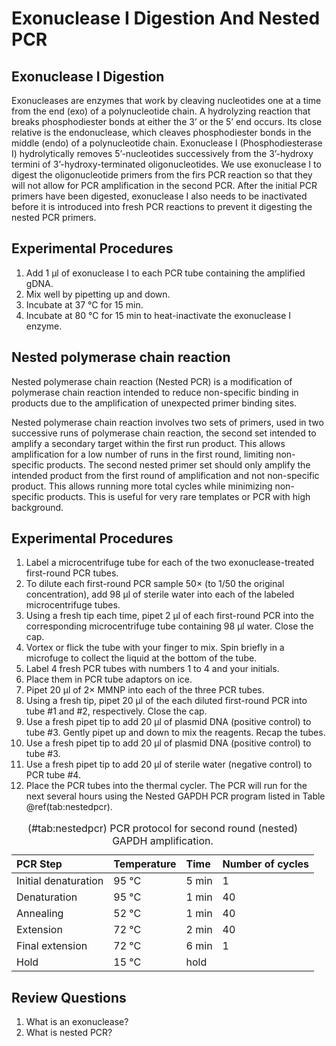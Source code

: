 # Exonuclease I Digestion And Nested PCR

## Exonuclease I Digestion

Exonucleases are enzymes that work by cleaving nucleotides one at a time from the end (exo) of a polynucleotide chain. A hydrolyzing reaction that breaks phosphodiester bonds at either the 3' or the 5' end occurs. Its close relative is the endonuclease, which cleaves phosphodiester bonds in the middle (endo) of a polynucleotide chain. Exonuclease I (Phosphodiesterase I) hydrolytically removes 5'-nucleotides successively from the 3'-hydroxy termini of 3'-hydroxy-terminated oligonucleotides. We use exonuclease I to digest the oligonucleotide primers from the firs PCR reaction so that they will not allow for PCR amplification in the second PCR. After the initial PCR primers have been digested, exonuclease I also needs to be inactivated before it is introduced into fresh PCR reactions to prevent it digesting the nested PCR primers.

## Experimental Procedures

1. Add 1 µl of exonuclease I to each PCR tube containing the amplified gDNA. 
2. Mix well by pipetting up and down.
2. Incubate at 37 °C for 15 min.
3. Incubate at 80 °C for 15 min to heat-inactivate the exonuclease I enzyme.

## Nested polymerase chain reaction

Nested polymerase chain reaction (Nested PCR) is a modification of polymerase chain reaction intended to reduce non-specific binding in products due to the amplification of unexpected primer binding sites.

Nested polymerase chain reaction involves two sets of primers, used in two successive runs of polymerase chain reaction, the second set intended to amplify a secondary target within the first run product. This allows amplification for a low number of runs in the first round, limiting non-specific products. The second nested primer set should only amplify the intended product from the first round of amplification and not non-specific product. This allows running more total cycles while minimizing non-specific products. This is useful for very rare templates or PCR with high background.

## Experimental Procedures

1. Label a microcentrifuge tube for each of the two exonuclease-treated first-round PCR tubes.
5. To dilute each first-round PCR sample 50× (to 1/50 the original concentration), add 98 µl of sterile water into each of the labeled microcentrifuge tubes.
6. Using a fresh tip each time, pipet 2 µl of each first-round PCR into the corresponding microcentrifuge tube containing 98 µl water. Close the cap.
7. Vortex or flick the tube with your finger to mix. Spin briefly in a microfuge to collect the liquid at the bottom of the tube.
8. Label 4 fresh PCR tubes with numbers 1 to 4 and your initials. 
9. Place them in PCR tube adaptors on ice. 
9. Pipet 20 µl of 2× MMNP into each of the three PCR tubes.
6. Using a fresh tip, pipet 20 µl of the each diluted first-round PCR into tube #1 and #2, respectively. Close the cap.
7. Use a fresh pipet tip to add 20 µl of plasmid DNA (positive control) to tube #3. Gently pipet up and down to mix the reagents. Recap the tubes.
10. Use a fresh pipet tip to add 20 µl of plasmid DNA (positive control) to tube #3.
11. Use a fresh pipet tip to add 20 µl of sterile water (negative control) to PCR tube #4. 
12. Place the PCR tubes into the thermal cycler.
The PCR will run for the next several hours using the Nested GAPDH PCR program listed in Table \@ref(tab:nestedpcr).

Table: (\#tab:nestedpcr) PCR protocol for second round (nested) GAPDH amplification.

|PCR Step            |Temperature|Time  |Number of cycles
|:-------------------|:----------|:-----|:--------------
|Initial denaturation|95 °C       |5 min |1
|Denaturation        |95 °C       |1 min |40
|Annealing           |52 °C       |1 min |40
|Extension           |72 °C       |2 min |40
|Final extension     |72 °C       |6 min |1
|Hold                |15 °C       |hold  |

## Review Questions

1. What is an exonuclease?
2. What is nested PCR?

